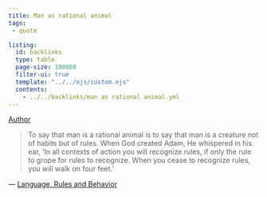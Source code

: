 ```yaml
---
title: Man as rational animal
tags:
 - quote

listing:
  id: backlinks
  type: table
  page-size: 100000
  filter-ui: true
  template: "../../ejs/custom.ejs"
  contents:
    - ../../backlinks/man as rational animal.yml
---
```


[Author](/docs/phil/Wilfrid Sellars.html)

> To say that man is a rational animal is to say that man is a creature not of
habits but of rules. When God created Adam, He whispered in his ear, 'In all
contexts of action you will recognize rules, if only the rule to grope for rules
to recognize. When you cease to recognize rules, you will walk on four feet.'

— [Language, Rules and Behavior](/docs/phil/Language, Rules and Behavior.html)
